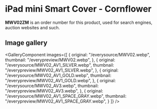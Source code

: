 
# iPad mini Smart Cover - Cornflower

<Callout type='info' emoji='👉🏻'>**MWV02ZM** is an order number for this product, used for search engines, auction websites and such.</Callout>

## Image gallery

<GalleryComponent
    images={[
      {
        original: "/everysource/MWV02.webp",
        thumbnail: "/everypreview/MWV02.webp",
      },
      {
        original: "/everysource/MWV02_AV1_SILVER.webp",
        thumbnail: "/everypreview/MWV02_AV1_SILVER.webp",
      },
      {
        original: "/everysource/MWV02_AV1_GOLD.webp",
        thumbnail: "/everypreview/MWV02_AV1_GOLD.webp",
      },
      {
        original: "/everysource/MWV02_AV3.webp",
        thumbnail: "/everypreview/MWV02_AV3.webp",
      },
      {
        original: "/everysource/MWV02_AV1_SPACE_GRAY.webp",
        thumbnail: "/everypreview/MWV02_AV1_SPACE_GRAY.webp",
      }
    ]}
  />
